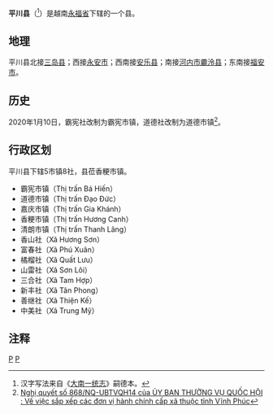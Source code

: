 {{Infobox Settlement
|name                   = 平川县
|settlement_type        = 县
|official_name          = 
|other_name             = 
|native_name            = {{lang|vi|Huyện Bình Xuyên}}
|nickname               = 
|motto                  = 
|image_skyline          = 
|imagesize              = 
|image_caption          = 
|image_flag             = 
|flag_size              = 
|image_seal             = 
|seal_size              = 
|image_shield           = 
|shield_size            = 
|image_blank_emblem     = 
|blank_emblem_size      = 
|image_map              = {{Infobox mapframe|frame-width=250|zoom=10}}
|mapsize                = 
|map_caption            = 
|image_map1             = 
|mapsize1               = 
|map_caption1           = 
|pushpin_map            = Vietnam
|pushpin_label_position = bottom
|pushpin_map_caption    = 
|pushpin_map1           = 
|pushpin_label_position1= 
|pushpin_map_caption1   = 
|subdivision_type       = 国家
|subdivision_name       = {{flag|Vietnam}}
|subdivision_type1      = [[越南行政区划|省]]
|subdivision_name1      = [[永福省|永福省]]
|subdivision_type2      = 行政区划
|subdivision_name2      = 5市镇8社
|subdivision_type3      = 
|subdivision_name3      = 
|seat_type              = 县莅
|seat                   = {{link-vi|香粳市镇|Hương Canh}}
|government_type        = 
|leader_title           = 
|leader_name            = 
|leader_title1          = 
|leader_name1           = 
|established_title      = 
|established_date       = 
|area_magnitude         = 
|unit_pref              = 
|area_footnotes         = 
|area_total_km2         = 145.67
|area_land_km2          = 
|area_water_km2         = 
|area_water_percent     = 
|area_urban_km2         = 
|area_metro_km2         = 
|population_as_of       = 2019年
|population_footnotes   = 
|population_note        = 
|population_total       = 131013
|population_density_km2 = auto
|population_metro             = 
|population_density_metro_km2 = 
|population_urban             = 
|population_density_urban_km2 = 
|timezone               = [[越南标准时间|越南标准时间]]
|utc_offset             = +7
|elevation_footnotes    = 
|elevation_m            = 
|coor_type              = 
|coordinates            = 
|postal_code_type       = 
|postal_code            = 
|area_code              = 
|website                = [http://binhxuyen.vinhphuc.gov.vn 平川县电子信息门户网站]
|footnotes              = 
}}
'''平川县'''（{{vie|v='''Huyện Bình Xuyên'''|hn=縣平川}}<ref>汉字写法来自《[[大南一统志|大南一统志]]》嗣德本。</ref>）是越南[[永福省|永福省]]下辖的一个县。

==地理==
平川县北接[[三岛县|三岛县]]；西接[[永安市_(越南)|永安市]]；西南接[[安乐县|安乐县]]；南接[[河内市|河内市]][[麊泠县|麊泠县]]；东南接[[福安市_(越南)|福安市]]。

==历史==
2020年1月10日，霸宪社改制为霸宪市镇，道德社改制为道德市镇<ref>[http://vanban.chinhphu.vn/portal/page/portal/chinhphu/hethongvanban?mode=detail&document_id=199019 Nghị quyết số 868/NQ-UBTVQH14 của ỦY BAN THƯỜNG VỤ QUỐC HỘI : Về việc sắp xếp các đơn vị hành chính cấp xã thuộc tỉnh Vĩnh Phúc]</ref>。

==行政区划==
平川县下辖5市镇8社，县莅香粳市镇。
*霸宪市镇（Thị trấn Bá Hiến）
*道德市镇（Thị trấn Đạo Đức）
*嘉庆市镇（Thị trấn Gia Khánh）
*香粳市镇（Thị trấn Hương Canh）
*清朗市镇（Thị trấn Thanh Lãng）
*香山社（Xã Hương Sơn）
*富春社（Xã Phú Xuân）
*橘榴社（Xã Quất Lưu）
*山雷社（Xã Sơn Lôi）
*三合社（Xã Tam Hợp）
*新丰社（Xã Tân Phong）
*善继社（Xã Thiện Kế）
*中美社（Xã Trung Mỹ）

==注释==
{{reflist}}

{{永福省行政区划}}
{{越南红河三角洲之县市镇区域划分}}

[[Category:越南县份|P]]
[[Category:永福省|P]]